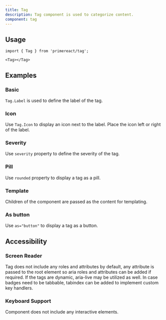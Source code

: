 ```yaml
---
title: Tag
description: Tag component is used to categorize content.
component: tag
---
```


## Usage

```tsx
import { Tag } from 'primereact/tag';
```

```tsx
<Tag></Tag>
```

## Examples

### Basic

`Tag.Label` is used to define the label of the tag.

<DocDemoViewer name="tag:basic-demo" />

### Icon

Use `Tag.Icon` to display an icon next to the label. Place the icon left or right of the label.

<DocDemoViewer name="tag:icon-demo" />

### Severity

Use `severity` property to define the severity of the tag.

<DocDemoViewer name="tag:severity-demo" />

### Pill

Use `rounded` property to display a tag as a pill.

<DocDemoViewer name="tag:pill-demo" />

### Template

Children of the component are passed as the content for templating.

<DocDemoViewer name="tag:template-demo" />

### As button

Use `as="button"` to display a tag as a button.

<DocDemoViewer name="tag:button-demo" />

## Accessibility

### Screen Reader

Tag does not include any roles and attributes by default, any attribute is passed to the root element so aria roles and attributes can be added if required. If the tags are dynamic, aria-live may be utilized as well. In case badges need to be tabbable, tabindex can be added to implement custom key handlers.

### Keyboard Support

Component does not include any interactive elements.
